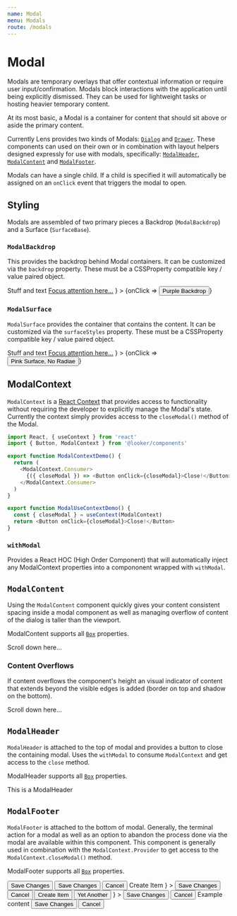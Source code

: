 ```yaml
---
name: Modal
menu: Modals
route: /modals
---
```



# Modal

Modals are temporary overlays that offer contextual information or require user input/confirmation. Modals block interactions with the application until being explicitly dismissed. They can be used for lightweight tasks or hosting heavier temporary content.

At its most basic, a Modal is a container for content that should sit above or aside the primary content.

Currently Lens provides two kinds of Modals: [`Dialog`](/src-documentation-components-dialog) and [`Drawer`](/src-documentation-components-drawer). These components can used on their own or in combination with layout helpers designed expressly for use with modals, specifically: [`ModalHeader`](/#!/ModalHeader), [`ModalContent`](/#!/ModalContent) and [`ModalFooter`](/#!/ModalFooter).

Modals can have a single child. If a child is specified it will automatically be assigned on an `onClick` event that triggers the modal to open.

## Styling

Modals are assembled of two primary pieces a Backdrop (`ModalBackdrop`) and a Surface (`SurfaceBase`).

### `ModalBackdrop`

This provides the backdrop behind Modal containers. It can be customized via the `backdrop` property. These must be a CSSProperty compatible key / value paired object.


<Playground>
  <DialogManager
    backdrop={{ background: 'purple', opacity: 1 }}
    content={
      <React.Fragment>
        Stuff and text <a href="#">Focus attention here...</a>
      </React.Fragment>
    }
  >
    {onClick => <Button onClick={onClick}>Purple Backdrop</Button>}
  </DialogManager>
</Playground>

### `ModalSurface`

`ModalSurface` provides the container that contains the content. It can be customized via the `surfaceStyles` property. These must be a CSSProperty compatible key / value paired object.

<Playground>
  <DialogManager
    surfaceStyles={{ background: 'pink', borderRadius: 0, padding: '3rem' }}
    content={
      <React.Fragment>
        Stuff and text <a href="#">Focus attention here...</a>
      </React.Fragment>
    }
  >
    {onClick => <Button onClick={onClick}>Pink Surface, No Radiae</Button>}
  </DialogManager>
</Playground>

## ModalContext

`ModalContext` is a [React Context](https://reactjs.org/docs/context.html) that provides access to functionality without requiring the developer to explicitly manage the Modal's state. Currently the context simply provides access to the `closeModal()` method of the Modal.

```js
import React, { useContext } from 'react'
import { Button, ModalContext } from '@looker/components'

export function ModalContextDemo() {
  return (
    <ModalContext.Consumer>
      {({ closeModal }) => <Button onClick={closeModal}>Close!</Button>}
    </ModalContext.Consumer>
  )
}

export function ModalUseContextDemo() {
  const { closeModal } = useContext(ModalContext)
  return <Button onClick={closeModal}>Close!</Button>
}
```

### `withModal`

Provides a React HOC (High Order Component) that will automatically inject any ModalContext properties into a compononent wrapped with `withModal`.

## `ModalContent`

<ComponentDetail of="ModalContent" github="Modal/ModalContent" />

Using the `ModalContent` component quickly gives your content consistent spacing inside a modal component as well as managing overflow of content of the dialog is taller than the viewport.

ModalContent supports all [`Box`](/src-documentation-components-box) properties.


<Playground>
  <Box height="10rem" display="flex" bg="white" p="large">
    <ModalContent>
      <Box height="2rem" bg="rebeccapurple" />
      <Paragraph>Scroll down here...</Paragraph>
    </ModalContent>
  </Box>
</Playground>

### Content Overflows

If content overflows the component's height an visual indicator of content that extends beyond the visible edges is added (border on top and shadow on the bottom).

<Playground>
  <Box height="10rem" display="flex" bg="white" p="large">
    <ModalContent>
      <Box height="6rem" bg="rebeccapurple" />
      <Paragraph>Scroll down here...</Paragraph>
    </ModalContent>
  </Box>
</Playground>

## `ModalHeader`

<ComponentDetail of="ModalHeader" github="Modal/ModalHeader" />

`ModalHeader` is attached to the top of modal and provides a button to close the containing modal. Uses the `withModal` to consume `ModalContext` and get access to the `close` method.

ModalHeader supports all [`Box`](/src-documentation-components-box) properties.


<Playground>
  <ModalHeader>
    <Heading fontWeight="semiBold">This is a ModalHeader</Heading>
  </ModalHeader>
</Playground>

## `ModalFooter`

<ComponentDetail of="ModalFooter" github="Modal/ModalFooter" />

`ModalFooter` is attached to the bottom of modal. Generally, the terminal action for a modal as well as an option to abandon the process done via the modal are available within this component. This component is generally used in combination with the `ModalContext.Provider` to get access to the `ModalContext.closeModal()` method.

ModalFooter supports all [`Box`](/src-documentation-components-box) properties.


<Playground>
  <ModalFooter>
    <Button>Save Changes</Button>
  </ModalFooter>
  <Divider />
  <ModalFooter>
    <Button>Save Changes</Button>
    <Button variant="transparent">Cancel</Button>
  </ModalFooter>
  <Divider />
  <ModalFooter
    secondary={
      <Button variant="outline" iconBefore="Plus">
        Create Item
      </Button>
    }
  >
    <Button>Save Changes</Button>
    <Button variant="transparent">Cancel</Button>
  </ModalFooter>
  <Divider />
  <ModalFooter
    secondary={
      <React.Fragment>
        <Button variant="outline" iconBefore="Plus">
          Create Item
        </Button>
        <Button variant="outline" iconBefore="Plus">
          Yet Another
        </Button>
      </React.Fragment>
    }
  >
    <Button>Save Changes</Button>
    <Button variant="transparent">Cancel</Button>
  </ModalFooter>
  <Divider />
  <ModalContent>
    <Box bg="lavender" p="medium">
      Example content
    </Box>
  </ModalContent>
  <ModalFooter>
    <Button size="xsmall">Save Changes</Button>
    <Button size="xsmall" variant="transparent">
      Cancel
    </Button>
  </ModalFooter>
</Playground>
